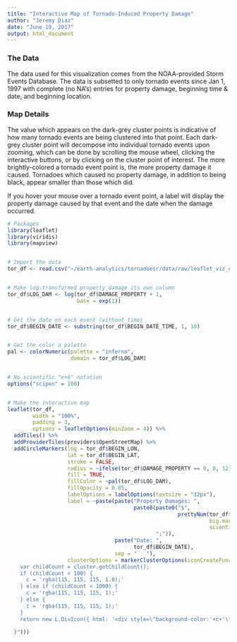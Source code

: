 ```yaml
---
title: "Interactive Map of Tornado-Induced Property Damage"
author: "Jeremy Diaz"
date: "June 19, 2017"
output: html_document
---
```


### The Data

The data used for this visualization comes from the NOAA-provided Storm Events Database. The data is subsetted to only tornado events since Jan 1, 1997 with complete (no NA's) entries for property damage, beginning time & date, and beginning location.

### Map Details

The value which appears on the dark-grey cluster points is indicative of how many tornado events are being clustered into that point. Each dark-grey cluster point will decompose into individual tornado events upon zooming, which can be done by scrolling the mouse wheel, clicking the interactive buttons, or by clicking on the cluster point of interest. The more brightly-colored a tornado event point is, the more property damage it caused. Tornadoes which caused no property damage, in addition to being black, appear smaller than those which did.

If you hover your mouse over a tornado event point, a label will display the property damage caused by that event and the date when the damage occurred.

```r



# Packages
library(leaflet)
library(viridis)
library(mapview)


# Import the data
tor_df <- read.csv("~/earth-analytics/tornadoesr/data/raw/leaflet_viz_data.csv")


# Make log-transformed property damage its own column
tor_df$LOG_DAM <- log(tor_df$DAMAGE_PROPERTY + 1,
                      base = exp(1))


# Get the date on each event (without time)
tor_df$BEGIN_DATE <- substring(tor_df$BEGIN_DATE_TIME, 1, 10)


# Get the color a palette
pal <- colorNumeric(palette = "inferno",
                    domain = tor_df$LOG_DAM)


# No scientific "e+6" notation
options("scipen" = 100)


# Make the interactive map
leaflet(tor_df,
        width = "100%",
        padding = 3,
        options = leafletOptions(minZoom = 4)) %>%
  addTiles() %>%
  addProviderTiles(providers$OpenStreetMap) %>%
  addCircleMarkers(lng = tor_df$BEGIN_LON,
                   lat = tor_df$BEGIN_LAT, 
                   stroke = FALSE,
                   radius = ~ifelse(tor_df$DAMAGE_PROPERTY == 0, 8, 12),
                   fill = TRUE,
                   fillColor = ~pal(tor_df$LOG_DAM),
                   fillOpacity = 0.85,
                   labelOptions = labelOptions(textsize = "12px"),
                   label = ~paste(paste("Property Damages: ",
                                        paste0(paste0("$",
                                                      prettyNum(tor_df$DAMAGE_PROPERTY,
                                                                big.mark = ",",
                                                                scientific = FALSE)),
                                               ";")),
                                  paste("Date: ",
                                        tor_df$BEGIN_DATE),
                                  sep = "   "),
                   clusterOptions = markerClusterOptions(iconCreateFunction=JS("function (cluster) {    
    var childCount = cluster.getChildCount();  
    if (childCount < 100) {  
      c = 'rgba(115, 115, 115, 1.0);'
    } else if (childCount < 1000) {  
      c = 'rgba(115, 115, 115, 1);'  
    } else { 
      c = 'rgba(115, 115, 115, 1);'  
    }    
    return new L.DivIcon({ html: '<div style=\"background-color:'+c+'\"><span>' + childCount + '</span></div>', className: 'marker-cluster', iconSize: new L.Point(40, 40) });

  }")))



```


